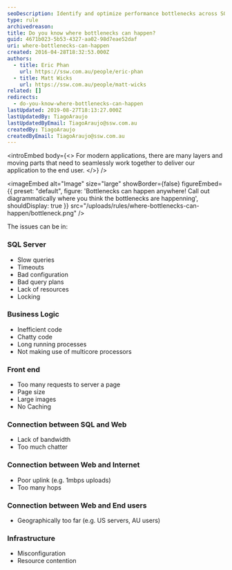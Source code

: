 ```yaml
---
seoDescription: Identify and optimize performance bottlenecks across SQL Server, business logic, front-end, connections, and infrastructure layers to enhance overall application speed.
type: rule
archivedreason:
title: Do you know where bottlenecks can happen?
guid: 4671b023-5b53-4327-aa02-98d7eae52daf
uri: where-bottlenecks-can-happen
created: 2016-04-28T18:32:53.000Z
authors:
  - title: Eric Phan
    url: https://ssw.com.au/people/eric-phan
  - title: Matt Wicks
    url: https://ssw.com.au/people/matt-wicks
related: []
redirects:
  - do-you-know-where-bottlenecks-can-happen
lastUpdated: 2019-08-27T18:13:27.000Z
lastUpdatedBy: TiagoAraujo
lastUpdatedByEmail: TiagoAraujo@ssw.com.au
createdBy: TiagoAraujo
createdByEmail: TiagoAraujo@ssw.com.au
---
```


<introEmbed
  body={<>
For modern applications, there are many layers and moving parts that need to seamlessly work together to deliver our application to the end user.
  </>}
/>

<imageEmbed
  alt="Image"
  size="large"
  showBorder={false}
  figureEmbed={{
    preset: "default",
    figure: 'Bottlenecks can happen anywhere! Call out diagrammatically where you think the bottlenecks are happenning',
    shouldDisplay: true
  }}
  src="/uploads/rules/where-bottlenecks-can-happen/bottleneck.png"
/>

The issues can be in:

### SQL Server

- Slow queries
- Timeouts
- Bad configuration
- Bad query plans
- Lack of resources
- Locking

### Business Logic

- Inefficient code
- Chatty code
- Long running processes
- Not making use of multicore processors

### Front end

- Too many requests to server a page
- Page size
- Large images
- No Caching

### Connection between SQL and Web

- Lack of bandwidth
- Too much chatter

### Connection between Web and Internet

- Poor uplink (e.g. 1mbps uploads)
- Too many hops

### Connection between Web and End users

- Geographically too far (e.g. US servers, AU users)

### Infrastructure

- Misconfiguration
- Resource contention
